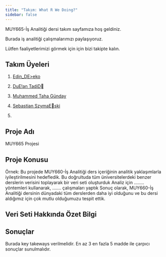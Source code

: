 ```yaml
---
title: "Takım: What R We Doing?"
sidebar: false 
---
```


MUY665-İş Analitiği dersi takım sayfamıza hoş geldiniz.

Burada iş analitiği çalışmalarımızı paylaşıyoruz.

Lütfen faaliyetlerimizi görmek için için bizi takipte kalın.

## Takım Üyeleri

1.  [Edin_DE\>eko](/takim/edindzeko.qmd)

2.  [DuE!an TadiD](/takim/dusantadic.qmd)

3.  [Muhammed Taha Günday](/takim/mtgunday.qmd)

4.  [Sebastian SzymaEski](/takim/szymanski.qmd)

5.  

## Proje Adı

MUY665 Projesi

## Proje Konusu

Örnek: Bu projede MUY660-İş Analitiği ders içeriğinin analitik yaklaşımlarla iyileştirilmesini hedefledik. Bu doğrultuda tüm üniversitelerdeki benzer derslerin verisini toplayarak bir veri seti oluşturduk Analiz için …….. yöntemleri kullanarak, ……. çalışmaları yaptık Sonuç olarak, MUY660-İş Analitiği dersinin dünyadaki tüm derslerden daha iyi olduğunu ve bu dersi aldığımız için çok mutlu olduğumuzu tespit ettik.

## Veri Seti Hakkında Özet Bilgi

## Sonuçlar

Burada key takeways verilmelidir. En az 3 en fazla 5 madde ile çarpıcı sonuçlar sunulmalıdır.
